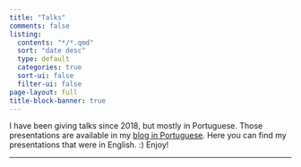```yaml
---
title: "Talks"
comments: false
listing:
  contents: "*/*.qmd"
  sort: "date desc"
  type: default
  categories: true
  sort-ui: false
  filter-ui: false
page-layout: full
title-block-banner: true
---
```


I have been giving talks since 2018, but mostly in Portuguese.
Those presentations are available in my [blog in Portuguese](https://beatrizmilz.com/talk/).
Here you can find my presentations that were in English.
:) Enjoy!

------------------------------------------------------------------------

